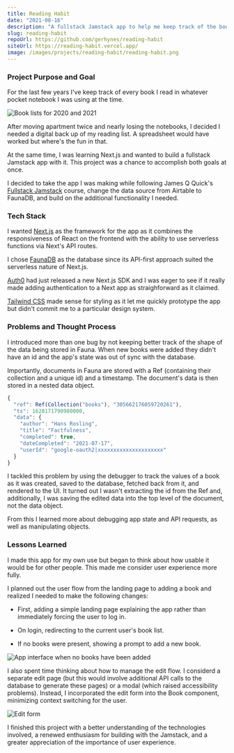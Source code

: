 ---
title: Reading Habit
date: "2021-08-16"
description: "A fullstack Jamstack app to help me keep track of the books I'm reading."
slug: reading-habit
repoUrl: https://github.com/gerhynes/reading-habit
siteUrl: https://reading-habit.vercel.app/
image: /images/projects/reading-habit/reading-habit.png
---

### Project Purpose and Goal

For the last few years I've keep track of every book I read in whatever pocket notebook I was using at the time.

![Book lists for 2020 and 2021](/images/projects/book-lists.png)

After moving apartment twice and nearly losing the notebooks, I decided I needed a digital back up of my reading list. A spreadsheet would have worked but where's the fun in that.

At the same time, I was learning Next.js and wanted to build a fullstack Jamstack app with it. This project was a chance to accomplish both goals at once.

I decided to take the app I was making while following James Q Quick's [Fullstack Jamstack](https://www.youtube.com/watch?v=TNKzKtNTjls) course, change the data source from Airtable to FaunaDB, and build on the additional functionality I needed.

### Tech Stack

I wanted [Next.js](https://nextjs.org/) as the framework for the app as it combines the responsiveness of React on the frontend with the ability to use serverless functions via Next's API routes.

I chose [FaunaDB](https://fauna.com/) as the database since its API-first approach suited the serverless nature of Next.js.

[Auth0](https://auth0.com/) had just released a new Next.js SDK and I was eager to see if it really made adding authentication to a Next app as straighforward as it claimed.

[Tailwind CSS](https://tailwindcss.com/) made sense for styling as it let me quickly prototype the app but didn't commit me to a particular design system.

### Problems and Thought Process

I introduced more than one bug by not keeping better track of the shape of the data being stored in Fauna. When new books were added they didn't have an id and the app's state was out of sync with the database.

Importantly, documents in Fauna are stored with a Ref (containing their collection and a unique id) and a timestamp. The document's data is then stored in a nested data object.

```js
{
  "ref": Ref(Collection("books"), "305662176059720261"),
  "ts": 1628171790980000,
  "data": {
    "author": "Hans Rosling",
    "title": "Factfulness",
    "completed": true,
    "dateCompleted": "2021-07-17",
    "userId": "google-oauth2|xxxxxxxxxxxxxxxxxxxxx"
  }
}
```

I tackled this problem by using the debugger to track the values of a book as it was created, saved to the database, fetched back from it, and rendered to the UI. It turned out I wasn't extracting the id from the Ref and, additionally, I was saving the edited data into the top level of the document, not the data object.

From this I learned more about debugging app state and API requests, as well as manipulating objects.

### Lessons Learned

I made this app for my own use but began to think about how usable it would be for other people. This made me consider user experience more fully.

I planned out the user flow from the landing page to adding a book and realized I needed to make the following changes:

- First, adding a simple landing page explaining the app rather than immediately forcing the user to log in.

- On login, redirecting to the current user's book list.

- If no books were present, showing a prompt to add a new book.

![App interface when no books have been added](/images/projects/empty-state.png)

I also spent time thinking about how to manage the edit flow. I considerd a separate edit page (but this would involve additional API calls to the database to generate these pages) or a modal (which raised accessibility problems). Instead, I incorporated the edit form into the Book component, minimizing context switching for the user.

![Edit form](/images/projects/edit-form.png)

I finished this project with a better understanding of the technologies involved, a renewed enthusiasm for building with the Jamstack, and a greater appreciation of the importance of user experience.
